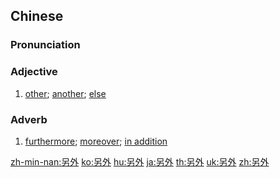 ==Chinese==
{{zh-forms}}

===Pronunciation===
{{zh-pron
|m=lìngwài
|c=ling6 ngoi6
|h=pfs=nang-ngoi
|mn=lēng-gōa
|ma=Zh-lìngwài.ogg
|cat=a
}}

===Adjective===
{{zh-adj}}

# [[other]]; [[another]]; [[else]]
#: {{zh-x|一個 經歷 過 失戀 的 人 還 會 愛上 另外 的 人 嗎？|Can someone who has been disappointed in love fall for someone '''else'''?}}

===Adverb===
{{zh-adv}}

# [[furthermore]]; [[moreover]]; [[in addition]]
#: {{zh-x|這個 問題 很 複雜，另外 我 覺得{de} 它 一定 還 有 其他 的 因素。|This issue is very complicated. '''In addition''', I think it must have a lot of other factors.}}

{{zh-cat|Elementary}}

[[zh-min-nan:另外]]
[[ko:另外]]
[[hu:另外]]
[[ja:另外]]
[[th:另外]]
[[uk:另外]]
[[zh:另外]]